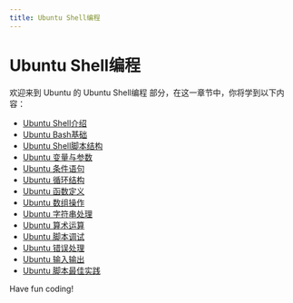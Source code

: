 ```yaml
---
title: Ubuntu Shell编程
---
```


# Ubuntu Shell编程

欢迎来到 Ubuntu 的 Ubuntu Shell编程 部分，在这一章节中，你将学到以下内容：

- [Ubuntu Shell介绍](./0-ubuntu-shell-introduction.mdx)
- [Ubuntu Bash基础](./1-ubuntu-bash-basics.mdx)
- [Ubuntu Shell脚本结构](./2-ubuntu-shell-script-structure.mdx)
- [Ubuntu 变量与参数](./3-ubuntu-variables-and-parameters.mdx)
- [Ubuntu 条件语句](./4-ubuntu-conditional-statements.mdx)
- [Ubuntu 循环结构](./5-ubuntu-loop-structure.mdx)
- [Ubuntu 函数定义](./6-ubuntu-function-definition.mdx)
- [Ubuntu 数组操作](./7-ubuntu-array-operations.mdx)
- [Ubuntu 字符串处理](./8-ubuntu-string-processing.mdx)
- [Ubuntu 算术运算](./9-ubuntu-arithmetic-operations.mdx)
- [Ubuntu 脚本调试](./10-ubuntu-script-debugging.mdx)
- [Ubuntu 错误处理](./11-ubuntu-error-handling.mdx)
- [Ubuntu 输入输出](./12-ubuntu-input-and-output.mdx)
- [Ubuntu 脚本最佳实践](./13-ubuntu-scripting-best-practices.mdx)

Have fun coding!